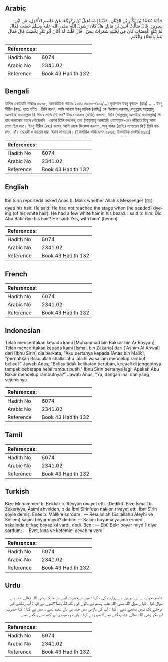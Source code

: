 ## Arabic


<div dir="rtl" lang="ar" style={{fontSize:'larger',backgroundColor:'#f8f9fa',padding:20}}>
حَدَّثَنَا مُحَمَّدُ بْنُ بَكَّارِ بْنِ الرَّيَّانِ، حَدَّثَنَا إِسْمَاعِيلُ بْنُ زَكَرِيَّاءَ، عَنْ عَاصِمٍ الأَحْوَلِ، عَنِ ابْنِ سِيرِينَ، قَالَ سَأَلْتُ أَنَسَ بْنَ مَالِكٍ هَلْ كَانَ رَسُولُ اللَّهِ صلى الله عليه وسلم خَضَبَ فَقَالَ لَمْ يَبْلُغِ الْخِضَابَ كَانَ فِي لِحْيَتِهِ شَعَرَاتٌ بِيضٌ ‏.‏ قَالَ قُلْتُ لَهُ أَكَانَ أَبُو بَكْرٍ يَخْضِبُ قَالَ فَقَالَ نَعَمْ بِالْحِنَّاءِ وَالْكَتَمِ ‏.‏
</div>
<div style={{backgroundColor:'#f8f9fa',padding:20, marginBottom: 10}}><table> <thead> <tr> <th>References:</th> <th></th> </tr> </thead> <tbody><tr><td>Hadith No</td><td>6074</td></tr><tr><td>Arabic No</td><td>2341.02</td></tr><tr><td>Reference</td><td>Book 43 Hadith 132</td></tr></tbody></table></div>

## Bengali


<div dir="ltr" lang="bn" style={{fontSize:'larger',backgroundColor:'#f8f9fa',padding:20}}>
হাদিস একাডেমি নাম্বারঃ ৫৯৬৮, আন্তর্জাতিক নাম্বারঃ ২৩৪১ ৫৯৬৮-(১০১/...) মুহাম্মাদ ইবনু বুকায়ল (রহঃ) ..... ইবনু সীরীন (রহঃ) হতে বর্ণিত। তিনি বলেন, আমি আনাস ইবনু মালিক (রাযিঃ) কে জিজ্ঞেস করলাম, রসূলুল্লাহ সাল্লাল্লাহু আলাইহি ওয়াসাল্লাম কি খিযাব লাগিয়েছিলেন? উত্তরে আনাস (রাযিঃ) বললেন, তিনি (সাল্লাল্লাহু আলাইহি ওয়াসাল্লাম) খিযাব লাগানোর বয়সে পৌছেননি। এরপর তিনি বললেন, তার (সাল্লাল্লাহু আলাইহি ওয়াসাল্লাম-এর) দাঁড়িতে কিছু সাদা লোম ছিল মাত্র। ইবনু সীরীন (রহঃ) বলেন, আমি তাকে জিজ্ঞেস করলাম, আবূ বাকর (রাযিঃ) লাগাতেন কি? তিনি বললেন, হ্যাঁ। মেহেদী ও কাতাম দ্বারা খিযাব লাগাতেন। (ইসলামিক ফাউন্ডেশন ৫৮৬৫, ইসলামিক সেন্টার ৫৯০১)
</div>
<div style={{backgroundColor:'#f8f9fa',padding:20, marginBottom: 10}}><table> <thead> <tr> <th>References:</th> <th></th> </tr> </thead> <tbody><tr><td>Hadith No</td><td>6074</td></tr><tr><td>Arabic No</td><td>2341.02</td></tr><tr><td>Reference</td><td>Book 43 Hadith 132</td></tr></tbody></table></div>

## English


<div dir="ltr" lang="en" style={{fontSize:'larger',backgroundColor:'#f8f9fa',padding:20}}>
Ibn Sirin reported:I asked Anas b. Malik whether Allah's Messenger (ﷺ) dyed his hair. He said: He had not reached the stage when (he needed) dyeing (of his white hair). He had a few white hair in his beard. I said to him: Did Abu Bakr dye his hair? He said: Yes, with hina' (henna)
</div>
<div style={{backgroundColor:'#f8f9fa',padding:20, marginBottom: 10}}><table> <thead> <tr> <th>References:</th> <th></th> </tr> </thead> <tbody><tr><td>Hadith No</td><td>6074</td></tr><tr><td>Arabic No</td><td>2341.02</td></tr><tr><td>Reference</td><td>Book 43 Hadith 132</td></tr></tbody></table></div>

## French


<div dir="ltr" lang="fr" style={{fontSize:'larger',backgroundColor:'#f8f9fa',padding:20}}>

</div>
<div style={{backgroundColor:'#f8f9fa',padding:20, marginBottom: 10}}><table> <thead> <tr> <th>References:</th> <th></th> </tr> </thead> <tbody><tr><td>Hadith No</td><td>6074</td></tr><tr><td>Arabic No</td><td>2341.02</td></tr><tr><td>Reference</td><td>Book 43 Hadith 132</td></tr></tbody></table></div>

## Indonesian


<div dir="ltr" lang="id" style={{fontSize:'larger',backgroundColor:'#f8f9fa',padding:20}}>
Telah menceritakan kepada kami [Muhammad bin Bakkar bin Ar Rayyan] Telah menceritakan kepada kami [Ismail bin Zakaria] dari ['Ashim Al Ahwal] dari [Ibnu Sirin] dia berkata; "Aku bertanya kepada [Anas bin Malik], "pernahkah Rasulullah shallallahu 'alaihi wasallam mencelup rambut beliau?" Jawab Anas; "Beliau tidak kelihatan beruban, kecuali di jenggotnya tampak beberapa helai rambut putih." Ibnu Sirin bertanya lagi; Apakah Abu Bakar mencelup rambutnya?" Jawab Anas; "Ya, dengan inai dan yang sejenisnya
</div>
<div style={{backgroundColor:'#f8f9fa',padding:20, marginBottom: 10}}><table> <thead> <tr> <th>References:</th> <th></th> </tr> </thead> <tbody><tr><td>Hadith No</td><td>6074</td></tr><tr><td>Arabic No</td><td>2341.02</td></tr><tr><td>Reference</td><td>Book 43 Hadith 132</td></tr></tbody></table></div>

## Tamil


<div dir="ltr" lang="ta" style={{fontSize:'larger',backgroundColor:'#f8f9fa',padding:20}}>

</div>
<div style={{backgroundColor:'#f8f9fa',padding:20, marginBottom: 10}}><table> <thead> <tr> <th>References:</th> <th></th> </tr> </thead> <tbody><tr><td>Hadith No</td><td>6074</td></tr><tr><td>Arabic No</td><td>2341.02</td></tr><tr><td>Reference</td><td>Book 43 Hadith 132</td></tr></tbody></table></div>

## Turkish


<div dir="ltr" lang="tr" style={{fontSize:'larger',backgroundColor:'#f8f9fa',padding:20}}>
Bize Muhammed b. Bekkâr b. Reyyân rivayet etti. (Dediki): Bize İsmail b. Zekeriyya, Âsimi ahvelden, o da İbni Sîrîn'den naklen rivayet etti. İbni Sîrîn şöyle demiş: Enes b. Mâlik'e sordum : — Resulullah (Sallallahu Aleyhi ve Sellem) saçını boyar mıydı? dedim: — Saçını boyama yaşına ermedi, sakalında birkaç beyaz kıl vardı, dedi. Ben : — Ebû Bekr boyar mıydı? diye sordum; — Evet, kına ve ketemle! cevabını verdi
</div>
<div style={{backgroundColor:'#f8f9fa',padding:20, marginBottom: 10}}><table> <thead> <tr> <th>References:</th> <th></th> </tr> </thead> <tbody><tr><td>Hadith No</td><td>6074</td></tr><tr><td>Arabic No</td><td>2341.02</td></tr><tr><td>Reference</td><td>Book 43 Hadith 132</td></tr></tbody></table></div>

## Urdu


<div dir="rtl" lang="ur" style={{fontSize:'larger',backgroundColor:'#f8f9fa',padding:20}}>
عاصم احول نے ابن سیرین سے روایت کی ، کہا : میں نےحضرت انس بن مالک رضی اللہ تعالیٰ عنہ سے سوال کیا : کیا ر سول اللہ صلی اللہ علیہ وسلم نے بالوں کو رنگ لگایاتھا؟انھوں نے کہا : آپ رنگنے کے مرحلے تک نہیں پہنچے تھے ، کہا : آپ کی داڑھی میں چند ہی بال سفید تھے ۔ میں نے کہا : کیا حضرت ابو بکر رضی اللہ تعالیٰ عنہ رنگتے تھے؟انھوں نے کہا : ہاں ، وہ مہندی اور کتم سے رنگتے تھے ۔
</div>
<div style={{backgroundColor:'#f8f9fa',padding:20, marginBottom: 10}}><table> <thead> <tr> <th>References:</th> <th></th> </tr> </thead> <tbody><tr><td>Hadith No</td><td>6074</td></tr><tr><td>Arabic No</td><td>2341.02</td></tr><tr><td>Reference</td><td>Book 43 Hadith 132</td></tr></tbody></table></div>